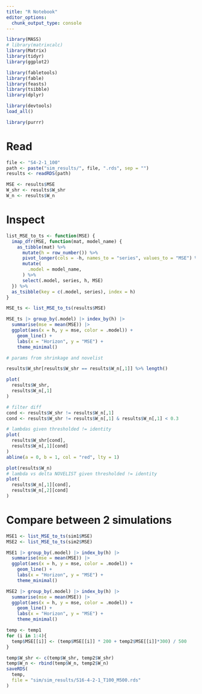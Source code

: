 ```yaml
---
title: "R Notebook"
editor_options: 
  chunk_output_type: console
---
```



```r
library(MASS)
# library(matrixcalc)
library(Matrix)
library(tidyr)
library(ggplot2)

library(fabletools)
library(fable)
library(feasts)
library(tsibble)
library(dplyr)

library(devtools)
load_all()

library(purrr)
```


# Read

```r
file <- "S4-2-1_100"
path <- paste("sim_results/", file, ".rds", sep = "")
results <- readRDS(path)

MSE <- results$MSE
W_shr <- results$W_shr
W_n <- results$W_n
```

# Inspect

```r
list_MSE_to_ts <- function(MSE) {
  imap_dfr(MSE, function(mat, model_name) {
    as_tibble(mat) %>%
      mutate(h = row_number()) %>%
      pivot_longer(cols = -h, names_to = "series", values_to = "MSE") %>%
      mutate(
        .model = model_name,
      ) %>%
      select(.model, series, h, MSE)
  }) %>%
  as_tsibble(key = c(.model, series), index = h)
}

MSE_ts <- list_MSE_to_ts(results$MSE)

MSE_ts |> group_by(.model) |> index_by(h) |>
  summarise(mse = mean(MSE)) |>
  ggplot(aes(x = h, y = mse, color = .model)) +
    geom_line() +
    labs(x = "Horizon", y = "MSE") +
    theme_minimal()

```

```r
# params from shrinkage and novelist

results$W_shr[results$W_shr == results$W_n[,1]] %>% length()

plot(
  results$W_shr,
  results$W_n[,1]
)

# filter diff
cond <- results$W_shr != results$W_n[,1]
cond <- results$W_shr != results$W_n[,1] & results$W_n[,1] < 0.3

# lambdas given thresholded != identity
plot(
  results$W_shr[cond],
  results$W_n[,1][cond]
)
abline(a = 0, b = 1, col = "red", lty = 1)

plot(results$W_n)
# lambda vs delta NOVELIST given thresholded != identity
plot(
  results$W_n[,1][cond],
  results$W_n[,2][cond]
)
```

# Compare between 2 simulations

```r
MSE1 <- list_MSE_to_ts(sim1$MSE)
MSE2 <- list_MSE_to_ts(sim2$MSE)

MSE1 |> group_by(.model) |> index_by(h) |>
  summarise(mse = mean(MSE)) |>
  ggplot(aes(x = h, y = mse, color = .model)) +
    geom_line() +
    labs(x = "Horizon", y = "MSE") +
    theme_minimal()

MSE2 |> group_by(.model) |> index_by(h) |>
  summarise(mse = mean(MSE)) |>
  ggplot(aes(x = h, y = mse, color = .model)) +
    geom_line() +
    labs(x = "Horizon", y = "MSE") +
    theme_minimal()

```


```r
temp <- temp1
for (i in 1:4){
  temp$MSE[[i]] <- (temp$MSE[[i]] * 200 + temp2$MSE[[i]]*300) / 500
}

temp$W_shr <- c(temp$W_shr, temp2$W_shr)
temp$W_n <- rbind(temp$W_n, temp2$W_n)
saveRDS(
  temp, 
  file = "sim/sim_results/S16-4-2-1_T100_M500.rds"
)
```



